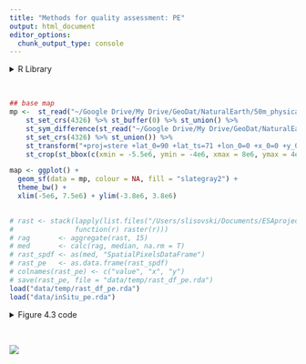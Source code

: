 ```yaml
---
title: "Methods for quality assessment: PE"
output: html_document
editor_options: 
  chunk_output_type: console
---
```


<style type="text/css">
.main-container {
  max-width: 1400px;
  margin-left: auto;
  margin-right: auto;
}
</style>

<details>
  <summary>R Library</summary>
  ```r
  library(readxl)
  library(ncdf4)
  library(raster)
  library(tidyverse)
  library(ggforce)
  library(grid)
  library(sf)
  sf::sf_use_s2(FALSE)
  ```
</details><br/> 

```r
## base map
mp <-  st_read("~/Google Drive/My Drive/GeoDat/NaturalEarth/50m_physical/ne_50m_land/ne_50m_land.shp", quiet = TRUE) %>% 
    st_set_crs(4326) %>% st_buffer(0) %>% st_union() %>%
    st_sym_difference(st_read("~/Google Drive/My Drive/GeoDat/NaturalEarth/110m_physical/ne_110m_lakes/ne_110m_lakes.shp", quiet = TRUE) %>% 
    st_set_crs(4326) %>% st_union()) %>%
    st_transform("+proj=stere +lat_0=90 +lat_ts=71 +lon_0=0 +x_0=0 +y_0=0 +datum=WGS84 +units=m +no_defs") %>%
    st_crop(st_bbox(c(xmin = -5.5e6, ymin = -4e6, xmax = 8e6, ymax = 4e6)))

map <- ggplot() +
  geom_sf(data = mp, colour = NA, fill = "slategray2") +
  theme_bw() +
  xlim(-5e6, 7.5e6) + ylim(-3.8e6, 3.8e6)
    

# rast <- stack(lapply(list.files("/Users/slisovski/Documents/ESAproject/SimulationData/PermafrostExtent/", full.names = T),
#               function(r) raster(r)))
# rag       <- aggregate(rast, 15)
# med       <- calc(rag, median, na.rm = T)
# rast_spdf <- as(med, "SpatialPixelsDataFrame")
# rast_pe   <- as.data.frame(rast_spdf)
# colnames(rast_pe) <- c("value", "x", "y")
# save(rast_pe, file = "data/temp/rast_df_pe.rda")
load("data/temp/rast_df_pe.rda")
load("data/inSitu_pe.rda")
```

<details>
  <summary>Figure 4.3 code</summary>
  ```r
  mapDat <- inSitu_pe %>% mutate(falseTrue  = ifelse(pe  & is.na(PE_Permafrost_cci), 1, 
                                                                 ifelse(!pe & !is.na(PE_Permafrost_cci), 3, 2))) %>%
    filter(!duplicated(Name))
    
  
  crds_pts <- st_as_sf(mapDat, coords = c("Longitude", "Latitude")) %>% st_set_crs(4326) %>%
    st_transform("+proj=stere +lat_0=90 +lat_ts=71 +lon_0=0 +x_0=0 +y_0=0 +datum=WGS84 +units=m +no_defs") %>% st_coordinates()
    
  png("figures/Figure_5.1.png", width = 20, height = 9, units = "cm", res = 250)
  map +
    geom_raster(data=rast_pe, aes(x=x, y=y, fill=value), alpha=0.8) + 
    viridis::scale_fill_viridis(begin = 1, end = 0) +
    labs(fill = "Permafrost_cci PFR (median 1997-2019)") +
    ggnewscale::new_scale_fill() +
    geom_point(data = data.frame(crds_pts, shape = as.factor(mapDat$falseTrue)), 
               aes(x = X, y = Y, fill = shape), size = 2, shape = 21) +
    scale_fill_manual("Match-up",
                      values = c("firebrick", "chartreuse4", "darkviolet"),
                      labels = c("in-site TRUE, PE_cci FALSE", "match", "in-site FALSE, PE_cci TRUE")) + 
    labs(x = "", y = "")
  dev.off()
  ```
</details><br/> 

![](figures/Figure_5.1.png)